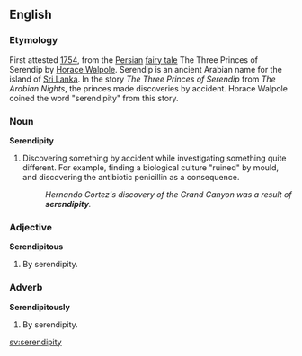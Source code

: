 ==English==

=== Etymology ===
First attested [[w:1754|1754]], from the [[Persian]] [[fairy tale]] The Three Princes of Serendip by [[w:Horace Walpole|Horace Walpole]]. Serendip is an ancient Arabian name for the island of [[Sri Lanka]]. In the story ''The Three Princes of Serendip'' from ''The Arabian Nights'', the princes made discoveries by accident. Horace Walpole coined the word "serendipity" from this story. 

=== Noun ===
'''Serendipity''' {{wikipedia}}
#Discovering something by accident while investigating something quite different. For example, finding a biological culture "ruined" by mould, and discovering the antibiotic penicillin as a consequence.
#:''Hernando Cortez's discovery of the Grand Canyon was a result of '''serendipity'''.'' 

=== Adjective ===
'''Serendipitous'''
#By serendipity.

=== Adverb ===
'''Serendipitously'''
#By serendipity.

[[sv:serendipity]]